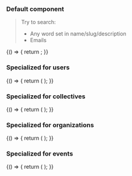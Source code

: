 
<Meta title="Design system/CollectivePickerAsync" component={CollectivePickerAsync} />

### Default component

> Try to search:
>
> - Any word set in name/slug/description
> - Emails

<Canvas>
  <Story name="Default">
    {() => {
      return <CollectivePickerAsync collectives={randomCollectivesList} inputId="collective-picker-storybook" />;
    }}
  </Story>
</Canvas>

### Specialized for users

<Canvas>
  <Story name="User Type">
    {() => {
      return (
        <CollectivePickerAsync
          collectives={randomCollectivesList}
          types={['USER']}
          inputId="collective-picker-storybook"
        />
      );
    }}
  </Story>
</Canvas>

### Specialized for collectives

<Canvas>
  <Story name="Collective Type">
    {() => {
      return (
        <CollectivePickerAsync
          collectives={randomCollectivesList}
          types={['COLLECTIVE']}
          inputId="collective-picker-storybook"
        />
      );
    }}
  </Story>
</Canvas>

### Specialized for organizations

<Canvas>
  <Story name="Organization Type">
    {() => {
      return (
        <CollectivePickerAsync
          collectives={randomCollectivesList}
          types={['ORGANIZATION']}
          inputId="collective-picker-storybook"
        />
      );
    }}
  </Story>
</Canvas>

### Specialized for events

<Canvas>
  <Story name="Event Type">
    {() => {
      return (
        <CollectivePickerAsync
          collectives={randomCollectivesList}
          types={['EVENT']}
          inputId="collective-picker-storybook"
        />
      );
    }}
  </Story>
</Canvas>
